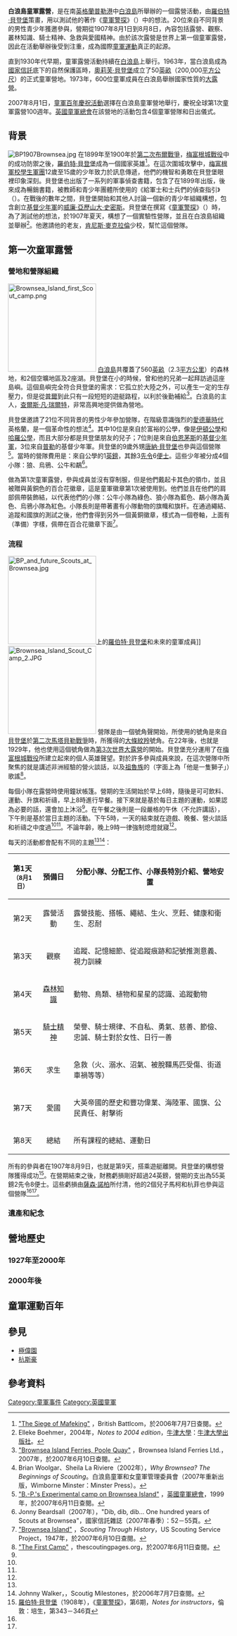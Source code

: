 {{Scout Portal}}
'''白浪島童軍露營'''，是在南[[英格蘭|英格蘭]][[普勒港|普勒港]]中[[白浪島|白浪島]]所舉辦的一個露營活動，由[[羅伯特·貝登堡|羅伯特·貝登堡]]策畫，用以測試他的著作《[[童軍警探|童軍警探]]》（''{{lang|en|Scouting for Boys}}''）中的想法。20位來自不同背景的男性青少年獲邀參與，營期從1907年8月1日到8月8日，內容包括露營、觀察、叢林知識、騎士精神、急救與愛國精神。由於該次露營是世界上第一個童軍露營，因此在活動舉辦後受到注重，成為國際[[童軍運動|童軍運動]]真正的起源。

直到1930年代早期，童軍露營活動持續在[[白浪島|白浪島]]上舉行。1963年，當白浪島成為[[國家信託|國家信託]]底下的自然保護區時，[[奧莉芙·貝登堡|奧莉芙·貝登堡]]成立了50[[英畝|英畝]]（200,000[[平方公尺|平方公尺]]）的正式童軍營地。1973年，600位童軍成員在白浪島舉辦國家性質的[[大露營|大露營]]。

2007年8月1日，[[童軍百年慶祝活動|童軍百年慶祝活動]]選擇在白浪島童軍營地舉行，慶祝全球第1次童軍露營100週年。[[英國童軍總會|英國童軍總會]]在該營地的活動包含4個童軍營隊和日出儀式。

==背景==
[[File:BP1907Brownsea.jpg|thumb]]
在1899年至1900年於[[第二次布爾戰爭|第二次布爾戰爭]]，[[梅富根城戰役|梅富根城戰役]]中的成功防禦之後，[[羅伯特·貝登堡|羅伯特·貝登堡]]成為一個國家英雄<ref>[http://www.britishbattles.com/great-boer-war/mafeking.htm  "The Siege of Mafeking"] {{Wayback|url=http://www.britishbattles.com/great-boer-war/mafeking.htm |date=20070622195535 }}，British Battlcom，於2006年7月7日查閱。</ref>。在這次圍城攻擊中，[[梅富根軍校學生軍團|梅富根軍校學生軍團]]12歲至15歲的少年致力於訊息傳遞，他們的機智和勇敢在貝登堡眼裡印象深刻。貝登堡也出版了一系列的軍事偵查書籍，包含了在1899年出版，後來成為暢銷書籍，被教師和青少年團體所使用的《給軍士和士兵們的偵查指引》（''{{lang|en|Aids to Scouting for NCO's and Men}}''）。在戰後的數年之間，貝登堡開始和其他人討論一個新的青少年組織構想，包含創立[[基督少年軍|基督少年軍]]的[[威廉·亞歷山大·史密斯|威廉·亞歷山大·史密斯]]。貝登堡在撰寫《[[童軍警探|童軍警探]]》（''{{lang|en|Scouting for Boys}}''）時，為了測試他的想法，於1907年夏天，構想了一個實驗性營隊，並且在白浪島組織並舉辦<ref>Elleke Boehmer，2004年，''Notes to 2004 edition''，[[牛津大學|牛津大學]]：[[牛津大學出版社|牛津大學出版社]]。</ref>。他邀請他的老友，[[肯尼斯·麥克拉倫|肯尼斯·麥克拉倫]]少校，幫忙這個營隊。

==第一次童軍露營==
===營地和營隊組織===
[[File:Brownsea_Island_first_Scout_camp.png|200px]]
[[白浪島|白浪島]]共覆蓋了560[[英畝|英畝]]（2.3[[平方公里|平方公里]]）的森林地，和2個空曠地區及2座湖。貝登堡在小的時候，曾和他的兄弟一起拜訪過這座島嶼。這個島嶼完全符合貝登堡的需求：它孤立於大陸之外，可以產生一定的生存壓力，但是從[[普爾|普爾]]到此只有一段短短的遊艇路程，以利於後勤補給<ref>[http://www.brownseaislandferries.com/ "Brownsea Island Ferries, Poole Quay"] {{Wayback|url=http://www.brownseaislandferries.com/ |date=20210519163902 }}，Brownsea Island Ferries Ltd.，2007年，於2007年6月10日查閱。</ref>。白浪島的主人，[[查爾斯·凡·瑞爾特|查爾斯·凡·瑞爾特]]，非常高興地提供做為營地。

貝登堡邀請了21位不同背景的男性少年參加營隊，在階級意識強烈的[[愛德華時代|愛德華時代]]英格蘭，是一個革命性的想法<ref name="Woolgar2002">Brian Woolgar、Sheila La Riviere（2002年），''Why Brownsea? The Beginnings of Scouting''。白浪島童軍和女童軍管理委員會（2007年重新出版，Wimborne Minster：Minster Press）。</ref>。其中10位是來自於富裕的公學，像是[[伊頓公學|伊頓公學]]和[[哈羅公學|哈羅公學]]，而且大部分都是貝登堡朋友的兒子；7位則是來自[[伯恩茅斯|伯恩茅斯]]的[[基督少年軍|基督少年軍]]，3位來自[[普勒|普勒]]的基督少年軍。貝登堡的9歲外甥[[唐納·貝登堡|唐納·貝登堡]]也參與這個營隊<ref>[http://www.scoutbase.org.uk/library/hqdocs/facts/pdfs/fs295302.pdf "B.-P.'s Experimental camp on Brownsea Island"] {{webarchive|url=https://web.archive.org/web/20070704155834/http://www.scoutbase.org.uk/library/hqdocs/facts/pdfs/fs295302.pdf |date=2007-07-04 }}，[[英國童軍總會|英國童軍總會]]，1999年，於2007年6月11日查閱。</ref>。當時的營隊費用是：來自公學的1[[英鎊|英鎊]]，其餘3[[先令|先令]]6[[便士|便士]]。這些少年被分成4個小隊：狼、烏鴉、公牛和鷸<ref>Jonny  Beardsall（2007年），"Dib, dib, dib... One hundred years of Scouts at Brownsea"，國家信託雜誌（2007年春季）：52－55頁。</ref>。

做為第1次童軍露營，參與成員並沒有穿制服，但是他們戴起卡其色的領巾，並且被贈與黃銅色的百合花徽章，這是童軍徽章第1次被使用到。他們並且在他們的肩部佩帶裝飾結，以代表他們的小隊：公牛小隊為綠色、狼小隊為藍色、鷸小隊為黃色、烏鴉小隊為紅色。小隊長則是帶著畫有小隊動物的旗幟和旗杆。在通過繩結、追蹤和國旗的測試之後，他們會得到另外一個黃銅徽章，樣式為一個卷軸，上面有''{{lang|en|Be Prepared}}''（準備）字樣，佩帶在百合花徽章下面<ref name="US1947">[http://www.usscouts.org/usscouts/history/brownsea.html "Brownsea Island"] {{Wayback|url=http://www.usscouts.org/usscouts/history/brownsea.html |date=20160303203843 }}，''Scouting Through History''，US Scouting Service Project，1947年，於2007年6月10日查閱。</ref>。

===流程===
[[File:BP_and_future_Scouts_at_Brownsea.jpg|200px]]上的[[羅伯特·貝登堡|羅伯特·貝登堡]]和未來的童軍成員]]
[[File:Brownsea_Island_Scout_Camp_2.JPG|200px]]
營隊是由一個號角聲開始，所使用的號角是來自[[貝登堡|貝登堡]]於[[第二次馬塔貝勒戰爭|第二次馬塔貝勒戰爭]]時，所獲得的[[大條紋羚|大條紋羚]]號角。在22年後，也就是1929年，他也使用這個號角做為[[第3次世界大露營|第3次世界大露營]]的開始。貝登堡充分運用了在[[梅富根城戰役|梅富根城戰役]]所建立起來的個人英雄聲望。對於許多參與成員來說，在這次營隊中所聚焦的就是講述非洲經驗的營火談話，以及[[祖魯族|祖魯族]]的{{lang|en|Ingonyama}}（字面上為「他是一隻獅子」）歌謠<ref name="First">[http://www.thescoutingpages.org.uk/first_camp.htm  "The First Camp"] {{Wayback|url=http://www.thescoutingpages.org.uk/first_camp.htm |date=20070207105101 }}，thescoutingpages.org，於2007年6月11日查閱。</ref>。

每個小隊在露營時使用鐘狀帳篷。營期的生活開始於早上6時，隨後是可可飲料、運動、升旗和祈禱，早上8時進行早餐。接下來就是基於每日主題的運動，如果認為必要的話，還會加上沐浴<ref name="Woolgar2002"/>。在午餐之後則是一段嚴格的午休（不允許講話），下午則是基於當日主題的活動。下午5時，一天的結束就在遊戲、晚餐、營火談話和祈禱之中度過<ref name="US1947"/><ref name="First"/>。不論年齡，晚上9時一律強制熄燈就寢<ref name="Woolgar2002"/>。

每天的活動都會配有不同的主題<ref name="First"/><ref name="Walker">Johnny Walker，{{cite web|url=http://www.scouting.milestones.btinternet.co.uk/brownsea.htm |title="Scouting Milestones - Brownsea Island" |archiveurl=https://archive.is/20120524215444/http://www.scouting.milestones.btinternet.co.uk/brownsea.htm |archivedate=2012-05-24 |deadurl=yes }}，Scoutig Milestones，於2006年7月7日查閱。</ref>：
{|class=wikitable
!align=center width=13%|第1天<br><small>（8月1日）</small>
!align=center width=15%|預備日
|分配小隊、分配工作、小隊長特別介紹、營地安置
|-
!align=center|第2天
!align=center|露營活動
|露營技能、搭帳、繩結、生火、烹飪、健康和衛生、忍耐
|-
!align=center|第3天
!align=center|觀察
|追蹤、記憶細節、從追蹤痕跡和記號推測意義、視力訓練
|-
!align=center|第4天
!align=center|[[森林知識|森林知識]]
|動物、鳥類、植物和星星的認識、追蹤動物
|-
!align=center|第5天
!align=center|[[騎士精神|騎士精神]]
|榮譽、騎士規律、不自私、勇氣、慈善、節儉、忠誠、騎士對於女性、日行一善
|-
!align=center|第6天
!align=center|求生
|急救（火、溺水、沼氣、被脫韁馬匹受傷、街道車禍等等）
|-
!align=center|第7天
!align=center|愛國
|大英帝國的歷史和豐功偉業、海陸軍、國旗、公民責任、射擊術
|-
!align=center|第8天
!align=center|總結
|所有課程的總結、運動日
|}
所有的參與者在1907年8月9日，也就是第9天，搭乘遊艇離開。貝登堡的構想營隊獲得成功<ref>[[羅伯特·貝登堡|羅伯特·貝登堡]]（1908年），《[[童軍警探|童軍警探]]》，第6期，''Notes for instructors''，倫敦：培生，第343－346頁</ref>。在營期結束之後，財務虧損剛好超過24英鎊，營期的支出為55英鎊2先令8便士。這些虧損由[[薩森·諾柏|薩森·諾柏]]所付清，他的2個兒子馬柯和杭菲也參與這個營隊<ref name="Walker"/><ref name="Woolgar2002"/>。

===遺產和紀念===

==營地歷史==
===1927年至2000年===
===2000年後===
==童軍運動百年==
==參見==
*[[極偉園|極偉園]]
*[[杭斯豪|杭斯豪]]

==參考資料==
<div class="references-small">
<references />
</div>

[[Category:童軍事件|Category:童軍事件]]
[[Category:英國童軍|Category:英國童軍]]